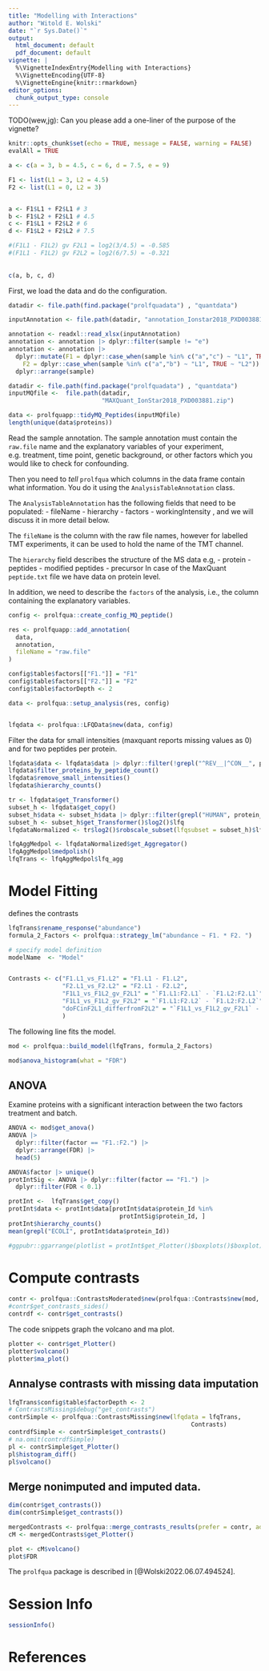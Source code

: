 ```yaml
---
title: "Modelling with Interactions"
author: "Witold E. Wolski"
date: "`r Sys.Date()`"
output:
  html_document: default
  pdf_document: default
vignette: |
  %\VignetteIndexEntry{Modelling with Interactions}  
  %\VignetteEncoding{UTF-8}   
  %\VignetteEngine{knitr::rmarkdown}
editor_options: 
  chunk_output_type: console
---
```


TODO(wew,jg): Can you please add a one-liner of the purpose of the vignette?

```r
knitr::opts_chunk$set(echo = TRUE, message = FALSE, warning = FALSE)
evalAll = TRUE
```

```r
a <- c(a = 3, b = 4.5, c = 6, d = 7.5, e = 9)

F1 <- list(L1 = 3, L2 = 4.5)
F2 <- list(L1 = 0, L2 = 3) 


a <- F1$L1 + F2$L1 # 3
b <- F1$L2 + F2$L1 # 4.5
c <- F1$L1 + F2$L2 # 6
d <- F1$L2 + F2$L2 # 7.5

#(F1L1 - F1L2) gv F2L1 = log2(3/4.5) = -0.585 
#(F1L1 - F1L2) gv F2L2 = log2(6/7.5) = -0.321 
    
    
c(a, b, c, d)
```

First, we load the data and do the configuration.

```r
datadir <- file.path(find.package("prolfquadata") , "quantdata")

inputAnnotation <- file.path(datadir, "annotation_Ionstar2018_PXD003881.xlsx")

annotation <- readxl::read_xlsx(inputAnnotation)
annotation <- annotation |> dplyr::filter(sample != "e")
annotation <- annotation |> 
  dplyr::mutate(F1 = dplyr::case_when(sample %in% c("a","c") ~ "L1", TRUE ~ "L2"),
    F2 = dplyr::case_when(sample %in% c("a","b") ~ "L1", TRUE ~ "L2")) |>
  dplyr::arrange(sample)
```


```r
datadir <- file.path(find.package("prolfquadata") , "quantdata")
inputMQfile <-  file.path(datadir,
                          "MAXQuant_IonStar2018_PXD003881.zip")

data <- prolfquapp::tidyMQ_Peptides(inputMQfile)
length(unique(data$proteins))
```

Read the sample annotation. The sample annotation must contain the `raw.file` name and the explanatory variables of your experiment, e.g. treatment, time point, genetic background, or other factors which you would like to check for confounding.


Then you need to _tell_ `prolfqua` which columns in the data frame contain what
information. You do it using the `AnalysisTableAnnotation` class.


The `AnalysisTableAnnotation` has the following fields that need to be populated:
- fileName
- hierarchy
- factors
- workingIntensity
, and we will discuss it in more detail below.

The `fileName` is the column with the raw file names, however for labelled TMT experiments, it can be used to hold the name of the TMT channel.


The `hierarchy` field describes the structure of the MS data e.g, 
- protein 
- peptides
- modified peptides
- precursor
In case of the MaxQuant `peptide.txt` file we have data on protein level.

In addition, we need to describe the `factors` of the analysis, i.e., the column
containing the explanatory variables. 


```r

config <- prolfqua::create_config_MQ_peptide()

res <- prolfquapp::add_annotation(
  data,
  annotation,
  fileName = "raw.file"
)

config$table$factors[["F1."]] = "F1"
config$table$factors[["F2."]] = "F2"
config$table$factorDepth <- 2

data <- prolfqua::setup_analysis(res, config)


lfqdata <- prolfqua::LFQData$new(data, config)
```

Filter the data for small intensities (maxquant reports missing values as 0) and for two peptides per protein.


```r
lfqdata$data <- lfqdata$data |> dplyr::filter(!grepl("^REV__|^CON__", protein_Id)) 
lfqdata$filter_proteins_by_peptide_count()
lfqdata$remove_small_intensities()
lfqdata$hierarchy_counts()
```

```r
tr <- lfqdata$get_Transformer()
subset_h <- lfqdata$get_copy()
subset_h$data <- subset_h$data |> dplyr::filter(grepl("HUMAN", protein_Id))
subset_h <- subset_h$get_Transformer()$log2()$lfq
lfqdataNormalized <- tr$log2()$robscale_subset(lfqsubset = subset_h)$lfq

lfqAggMedpol <- lfqdataNormalized$get_Aggregator()
lfqAggMedpol$medpolish()
lfqTrans <- lfqAggMedpol$lfq_agg

```


# Model Fitting

defines the contrasts

```r
lfqTrans$rename_response("abundance")
formula_2_Factors <- prolfqua::strategy_lm("abundance ~ F1. * F2. ")

# specify model definition
modelName  <- "Model"


Contrasts <- c("F1.L1_vs_F1.L2" = "F1.L1 - F1.L2",
               "F2.L1_vs_F2.L2" = "F2.L1 - F2.L2",
               "F1L1_vs_F1L2_gv_F2L1" = "`F1.L1:F2.L1` - `F1.L2:F2.L1`",
               "F1L1_vs_F1L2_gv_F2L2" = "`F1.L1:F2.L2` - `F1.L2:F2.L2`",
               "doFCinF2L1_differfromF2L2" = "`F1L1_vs_F1L2_gv_F2L1` - `F1L1_vs_F1L2_gv_F2L2`"
               )
```

The following line fits the model.

```r
mod <- prolfqua::build_model(lfqTrans, formula_2_Factors)
```


```r
mod$anova_histogram(what = "FDR")
```

## ANOVA

Examine proteins with a significant interaction between the two factors treatment and batch.

```r
ANOVA <- mod$get_anova()
ANOVA |>
  dplyr::filter(factor == "F1.:F2.") |>
  dplyr::arrange(FDR) |>
  head(5)

ANOVA$factor |> unique()
protIntSig <- ANOVA |> dplyr::filter(factor == "F1.") |>
  dplyr::filter(FDR < 0.1)

protInt <-  lfqTrans$get_copy()
protInt$data <- protInt$data[protInt$data$protein_Id %in%
                               protIntSig$protein_Id, ]
protInt$hierarchy_counts()
mean(grepl("ECOLI", protInt$data$protein_Id))

```


```r
#ggpubr::ggarrange(plotlist = protInt$get_Plotter()$boxplots()$boxplot)
```

# Compute contrasts

```r
contr <- prolfqua::ContrastsModerated$new(prolfqua::Contrasts$new(mod, Contrasts))
#contr$get_contrasts_sides()
contrdf <- contr$get_contrasts()
```


The code snippets graph the volcano and ma plot.
```r
plotter <- contr$get_Plotter()
plotter$volcano()
plotter$ma_plot()
```

## Annalyse contrasts with missing data imputation

```r
lfqTrans$config$table$factorDepth <- 2
# ContrastsMissing$debug("get_contrasts")
contrSimple <- prolfqua::ContrastsMissing$new(lfqdata = lfqTrans,
                                                   Contrasts)
contrdfSimple <- contrSimple$get_contrasts()
# na.omit(contrdfSimple)
pl <- contrSimple$get_Plotter()
pl$histogram_diff()
pl$volcano()
```

## Merge nonimputed and imputed data.



```r
dim(contr$get_contrasts())
dim(contrSimple$get_contrasts())

mergedContrasts <- prolfqua::merge_contrasts_results(prefer = contr, add = contrSimple)$merged
cM <- mergedContrasts$get_Plotter()
```

```r
plot <- cM$volcano()
plot$FDR
```

The `prolfqua` package is described in [@Wolski2022.06.07.494524].

# Session Info

```r
sessionInfo()
```

# References






